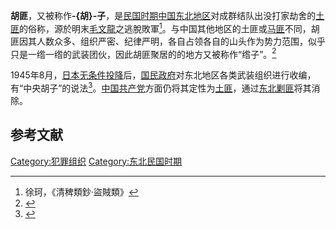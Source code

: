 {{refimprove|time=2015-03-29T06:59:08+00:00}}
{{expand|time=2015-03-29T06:35:34+00:00}}
'''胡匪'''，又被称作'''-{胡}-子'''，是[[中華民國大陸時期|民国时期]][[中国东北地区|中国东北地区]]对成群结队出没打家劫舍的[[土匪|土匪]]的俗称，源於明末[[毛文龍|毛文龍]]之逃脫敗軍<ref>徐珂，《清稗類鈔‧盜賊類》</ref>。与中国其他地区的土匪或[[马匪|马匪]]不同，胡匪因其人数众多、组织严密、纪律严明，各自占领各自的山头作为势力范围，似乎只是一绺一绺的武装团伙，因此胡匪聚居的的地方又被称作“绺子”。<ref>{{cite book|author=曹保明|title=《土匪 (东北民俗研究)》|year=1988年8月|publisher=春风文艺出版社}}</ref>

1945年8月，[[日本投降|日本无条件投降]]后，[[国民政府|国民政府]]对东北地区各类武装组织进行收编，有“中央胡子”的说法<ref>{{Cite web |url=http://history.sohu.com/20150108/n407646940.shtml |title=白山黑水间的东北大剿匪 |accessdate=2017-04-16 |author=记者：黄金生 |date=2015-01-08 |work= |publisher=搜狐网 |language=Zh-hans |archive-date=2017-04-10 |archive-url=https://web.archive.org/web/20170410214051/http://history.sohu.com/20150108/n407646940.shtml |dead-url=no }}</ref>。[[中国共产党|中国共产党]]方面仍将其定性为[[土匪|土匪]]，通过[[东北剿匪|东北剿匪]]将其消除。

== 参考文献 ==
{{Reflist|2}}

[[Category:犯罪组织|Category:犯罪组织]]
[[Category:东北民国时期|Category:东北民国时期]]